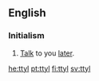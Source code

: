 ==English==

===Initialism===
{{rfc-header|Initialism}}
{{en-initialism}}

# {{context|Internet|lang=en}} [[talk|Talk]] to you [[later]].

[[he:ttyl]]
[[pt:ttyl]]
[[fi:ttyl]]
[[sv:ttyl]]